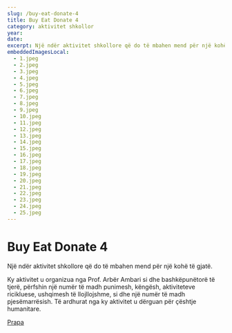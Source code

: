 ```yaml
---
slug: /buy-eat-donate-4
title: Buy Eat Donate 4
category: aktivitet shkollor
year:
date:
excerpt: Një ndër aktivitet shkollore që do të mbahen mend për një kohë të gjatë. Ky aktivitet u organizua nga Prof. Arbër Ambari si dhe ...
embeddedImagesLocal:
  - 1.jpeg
  - 2.jpeg
  - 3.jpeg
  - 4.jpeg
  - 5.jpeg
  - 6.jpeg
  - 7.jpeg
  - 8.jpeg
  - 9.jpeg
  - 10.jpeg
  - 11.jpeg
  - 12.jpeg
  - 13.jpeg
  - 14.jpeg
  - 15.jpeg
  - 16.jpeg
  - 17.jpeg
  - 18.jpeg
  - 19.jpeg
  - 20.jpeg
  - 21.jpeg
  - 22.jpeg
  - 23.jpeg
  - 24.jpeg
  - 25.jpeg
---
```


# Buy Eat Donate 4

Një ndër aktivitet shkollore që do të mbahen mend për një kohë të gjatë.

Ky aktivitet u organizua nga Prof. Arbër Ambari si dhe bashkëpunëtorë të tjerë, përfshin një numër të madh punimesh, këngësh, aktiviteteve ricikluese, ushqimesh të llojllojshme, si dhe një numër të madh pjesëmarrësish. Të ardhurat nga ky aktivitet u dërguan për çështje humanitare.

[Prapa](/projects)
